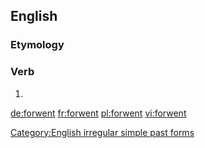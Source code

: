 ==English==

===Etymology===
{{prefix|for|went}}

===Verb===
{{en-verb form}}

# {{simple past of|forgo}}

[[Category:English irregular simple past forms]]

[[de:forwent]]
[[fr:forwent]]
[[pl:forwent]]
[[vi:forwent]]